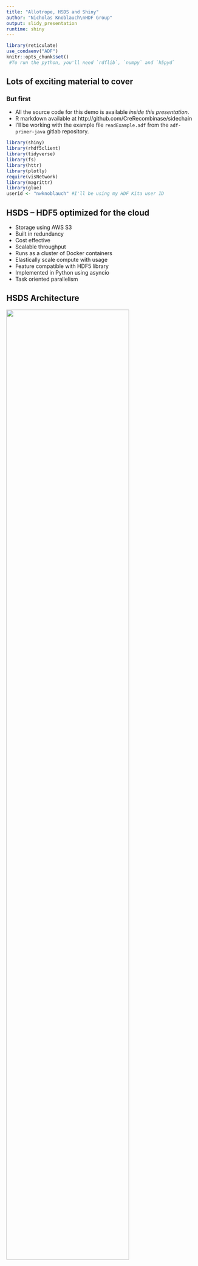 ```yaml
---
title: "Allotrope, HSDS and Shiny"
author: "Nicholas Knoblauch\nHDF Group"
output: slidy_presentation
runtime: shiny
---
```


```r
library(reticulate)
use_condaenv("ADF")
knitr::opts_chunk$set()
 #To run the python, you'll need `rdflib`, `numpy` and `h5pyd`
```

## Lots of exciting material to cover

### But first

+ All the source code for this demo is available _inside this presentation_.
+ R markdown available at http://github.com/CreRecombinase/sidechain
+ I'll be working with the example file `readExample.adf` from the `adf-primer-java` gitlab repository.


```r
library(shiny)
library(rhdf5client)
library(tidyverse)
library(fs)
library(httr)
library(plotly)
require(visNetwork)
library(magrittr)
library(glue)
userid <- "nwknoblauch" #I'll be using my HDF Kita user ID 
```


## HSDS -- HDF5 optimized for the cloud

+ Storage using AWS S3
+ Built in redundancy
+ Cost effective
+ Scalable throughput
+ Runs as a cluster of Docker containers
+ Elastically scale compute with usage
+ Feature compatible with HDF5 library
+ Implemented in Python using asyncio
+ Task oriented parallelism 

## HSDS Architecture 

![](architecture.jpg){ width=80% }

## Three parts of an ADF file, three features of HSDS

1) Data Package: reading whole datasets (`file server`)
2) Data Cube: slicing/downsampling multidimensional data (`plotly`)
3) Data Description: Reading data using dynamic queries (`visNetwork`)

## `rhdf5client`

`rhdf5client` is an R package (currently under development) for working with HDF5 data stored on HSDS. Under the hood it relies on the `HSDS` REST API.

```r
# Specify the source of the dataset
url<-"http://hsdshdflab.hdfgroup.org"
src <- HSDSSource(url)
file_path <- glue::glue("/home/{userid}/readExample.adf") #copied from `allotrope-open-source/adf-primer-java`
# The path to the file is then specified just like a Unix path
adf_file <- HSDSFile(src, file_path)
#Get a list of the datasets in the file, and take the first 6 elements (the default for `head`)
listDatasets(adf_file) %>% head()
```

## Data Package

Data Package contents are a breeze to work with using HSDS.  With  ~50 lines of R, one can have a file server serving the contents of the `data-package` group. Each `data-package` dataset is read as a byte array into memory which is then made available for download. 

```r
dataset_paths <- listDatasets(adf_file) #Get the datasets in the file
dataset_ids <- dataset_paths[str_detect(dataset_paths,"/data-package/")] %>% #Get the datasets from the data-package group
  set_names(path_file(.)) %>%
  map_chr(~HSDSDataset(adf_file,.x)@uuid)

ui <- fluidPage(
  verticalLayout(
      selectInput(inputId = "dataset", "Choose a File:",
                  choices = names(dataset_ids)),
      downloadButton("downloadData", "Download")
  )
)
server <- function(input, output) {

  # Reactive value for selected dataset ----
  datasetInput <- reactive({
    mid <- dataset_ids[input$dataset]
    ht_res <- httr::GET(url,
                        path=glue::glue("/datasets/{mid}/value"),
                        query=list(domain=file_path)) #Drop down to the REST API to read raw data
    httr::stop_for_status(ht_res)
    httr::content(ht_res,simplifyVector=T)
  })
  
  output$downloadData <- downloadHandler(
    filename = function() {
      input$dataset
    },
    content = function(file) {
      writeBin(as.raw(datasetInput()$value), file)
    }
  )
}


shinyApp(
  ui = ui,
  server = server
)
```


## Data Cubes

+ HDF5 was designed first and foremost for working with large, multidimensional array data ("Data Cubes"). `one_d_cube_m` and `one_d_cube_s`, and `two_d_cube_m` are handles to the `measure` and `scale` Data Cubes. 
+ Many of the languages/libraries commonly used in scientific settings (`MATLAB`, `R`, `python`) have special syntax for working with (e.g slicing) multidimensional array data + (High-level) HDF5 bindings to those languages often share that syntax.  
+ Retrieving subsets of the data from HSDS works (more or less) exactly as how it would be done if the data were on disk

```r
#Simply pass in the path

one_d_cube_m <- HSDSDataset(adf_file,"/data-cubes/example.allotrope.org-FluentLCDataCube/measures/96fd2794-789d-4fec-bbac-b20983568bac")
one_d_cube_s <- HSDSDataset(adf_file,"/data-cubes/example.allotrope.org-FluentLCDataCube/scales/3fe4432f-c3aa-41c6-b37d-acb41d0006dd")
two_d_cube_m <- HSDSDataset(adf_file,"/data-cubes/example.allotrope.org-FluentUVDataCube/measures/9cd0748d-38f6-48c0-9306-812b2d4fa505")

one_d_cube_m@shape == one_d_cube_s@shape
one_d_cube_m[1:5]
```

## Combining HSDS with Shiny

Shiny is a tool for making interactive data graphics in R.  By 'slicing' data before it is read in to `R`, end users can work with arbitrarily large data efficiently.

```r
ui <- fluidPage(
    # Application title
    titlePanel("1D example"),
    # Sidebar with a slider input for number of bins 
    sidebarLayout(
        sidebarPanel(
            sliderInput("trange", "Time ponts (index):",
                        min = 1, max = one_d_cube_s@shape,
                        value = c(1,one_d_cube_s@shape))
        ),
        # Show a plot of the generated distribution
        mainPanel(
            plotlyOutput("plot")
        )
    )
)

# Define server logic required to draw a histogram
server <- function(input, output) {
    output$plot <- renderPlotly({
        trange <- input$trange[1]:input$trange[2]
        meas_d <- one_d_cube_m[trange]
        wl_d <- one_d_cube_s[trange]
        tibble(time=wl_d,intensity=meas_d) %>%
            plot_ly( x = ~time, y = ~intensity) %>% 
            layout(title = 'UVDataCube')
    })
}

shinyApp(
  ui = ui,
  server = server
)
```

## Downsampling

Looking at every other data point (or every $n$-th) is another common strategy for handling large datasets. In addition to taking slices of the data, one can also take a strided/downsampled view.

```r
ui <- fluidPage(
    
    # Application title
    titlePanel("1D example"),
    # Sidebar with a slider input for number of bins 
    sidebarLayout(
        sidebarPanel(
            selectInput(inputId = "stride",label =  "Unit stride (index):",
                        choices=as.integer(1:10),selected = 1L,multiple = F)
        ),
        # Show a plot of the generated distribution
        mainPanel(
            plotlyOutput("plot")
        )
    )
)

# Define server logic required to draw a histogram
server <- function(input, output) {
    output$plot <- renderPlotly({
        trange <- seq(1,one_d_cube_s@shape,by=as.integer(input$stride))
        meas_d <- one_d_cube_m[trange]
        wl_d <- one_d_cube_s[trange]
        tibble(time=wl_d,intensity=meas_d) %>%
            plot_ly( x = ~time, y = ~intensity) %>% 
            layout(title = 'UVDataCube')
    })
}

shinyApp(
  ui = ui,
  server = server
)

```

## Slicing along multiple dimensions

A dataset in HDF5 (and in HSDS) can be sliced along any of its dimensions.

```r

# Define UI for application that draws a histogram
ui <- fluidPage(
  
  # Application title
  titlePanel("ReadExample.adf"),
  
  # Sidebar with a slider input for number of bins 
  sidebarLayout(
    sidebarPanel(
      sliderInput("wrange", "Wavelength:",
                  min = 190, max = 399,
                  value = c(190,399)),
      sliderInput("trange", "Time:",
                  min = 1, max = 1024,
                  value = c(1,1024))
    ),
    # Show a plot of the generated distribution
    mainPanel(
      plotlyOutput("plot")
    )
  )
)

# Define server logic required to draw a histogram
server <- function(input, output) {
  output$plot <- renderPlotly({

    trange <- input$trange[1]:input$trange[2]
    wrange <- (input$wrange[1]:input$wrange[2])-189L
    intensity <- two_d_cube_m[trange,wrange]
    plot_ly(z = ~intensity) %>% 
      add_surface()%>% 
      layout(title = 'UVDataCube',
             scene = list(
               xaxis = list(title = "wavelength"),
               yaxis = list(title = "time"),
               zaxis = list(title = "intensity")
             ))
  })
}
shinyApp(ui = ui, server = server)
```

## Data-description

Accessing the `RDF` data stored in the `data-description` group is not straightforward. What I've done instead as a demonstration of HSDS functionality is used the `ADF` API to dump the `data-description` to a `.ttl` file, and stored the data as a one-dimensional array where each element in the array has three strings corresponding to `subject`, `predicate`, `object`

```python
from rdflib import Graph
import h5pyd 
import numpy as np
g = Graph()
g.parse("ADFReadExample.ttl", format="turtle")
n_elem=len(g)

fg=[(str(subj),str(pred),str(obj)) for subj,pred,obj in g]

data= [x for x in zip(*fg)]

f = h5pyd.File("hdf5://home/nwknoblauch/ADF_Ontology.h5", 'w')
my_datatype = np.dtype([('subject', np.dtype("S100")),('predicate', np.dtype("S100")),('object', np.dtype("S100"))])
data_array=np.array(fg,dtype=my_datatype)

dataset = f.create_dataset("data-description",(n_elem,),dtype=my_datatype)
dataset[...] = data_array
f.close()
```


## Making data readable

The following command can be issue from the command line to make a file readable.

```bash
hsacl /home/nwknoblauch/ADF_Ontology.h5 +r default
```
## Querying data

Subsets of the data can also be obtained based on a condition expression.  This can be useful in exploring record-like data.

```r

responseFactory <- function(url,domain){
  retf <- function(url,path=NULL,domain,other_q=NULL){
    ret <- httr::GET(url,path=path,query=c(list(domain=domain),other_q))
    httr::stop_for_status(ret)
    httr::content(ret,simplifyVector=T)
  }
  return(purrr::partial(retf,url=url,domain=domain))
}

query_fn <- function(resp_f,id,query_str){
  resp_f(glue("datasets/{id}/value"),other_q=list(query=query_str))$value %>% as_tibble() %>% set_colnames(c("subject","predicate","object"))
}

path <- glue::glue("/home/{userid}/ADF_Ontology.h5")
src <- HSDSSource(url)
adf_file <- HSDSFile(src, path)
resp_f <- responseFactory(url,path)
root <-resp_f(glue("/"))$root
ct <- HSDSDataset(adf_file,"/data-description")@uuid

node_edge <- function(df = tibble(subject=character(),predicate=character(),object=character())){
  if(nrow(df)==0){
    return(list(nodes=tibble(id=integer(),label=character()),
                edges=tibble(from=integer(),to=integer())))
  }
  u_nodes <- unique(c(df$subject,df$object))
  nodes <- tibble(id=1:length(u_nodes),label=u_nodes)
  rn <- set_names(1:length(u_nodes),u_nodes)
  edges <- tibble(from=rn[df$subject],to=rn[df$object],label=df$predicate)
  return(list(nodes=nodes,edges=edges))
}

ui <- shiny::navbarPage(
  title = "Querying Ontologies",
  # Application title
  # Sidebar with a slider input for number of bins 
  sidebarLayout(
    sidebarPanel(
      textAreaInput(inputId = "query",label =  "Query",value = " (object==b'1D')|(subject==b'http://example.allotrope.org/LCDataCube')|(predicate==b'http://purl.org/dc/terms/title')"),
      actionButton("submit",label = "Submit Query")
    ),
    # Show a plot of the generated distribution
    mainPanel(
      # tableOutput("table_hello")
      visNetworkOutput("network"),
      tableOutput("table")
    )
  )
)

# Define server logic required to draw a histogram
server <- function(input, output,session) {
  
  network_fun <- eventReactive(input$submit,{
    query_fn(resp_f=resp_f,
             id=ct,query_str = input$query)
  })
  
  output$network <-  
    renderVisNetwork({
      type_df <- network_fun()
      retl <-     node_edge(type_df)
      visNetwork(retl$nodes, retl$edges)
  })
  output$table <- renderTable({
          network_fun()
  })
  
}

# Run the application 
shinyApp(ui = ui, server = server)
```

## Try it out for yourself!


+ HDF5 is a format designed for use by practitioners as well as programmers
+ HSDS + Shiny empowers SME to build, share and deploy custom analytics and visualization tools
+ For access to the HSDS platform check out `https://www.hdfgroup.org/hdfkitalab/`
+ Source code available at `https://www.github.com/CreRecombinase/sidechain`

